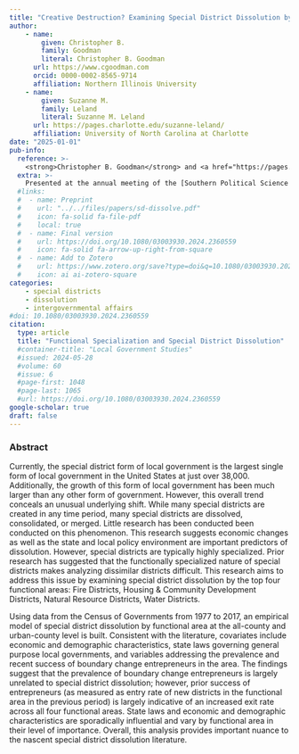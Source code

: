 ```yaml
---
title: "Creative Destruction? Examining Special District Dissolution by Service Area"
author: 
    - name: 
        given: Christopher B.
        family: Goodman
        literal: Christopher B. Goodman
      url: https://www.cgoodman.com
      orcid: 0000-0002-8565-9714
      affiliation: Northern Illinois University
    - name: 
        given: Suzanne M.
        family: Leland
        literal: Suzanne M. Leland
      url: https://pages.charlotte.edu/suzanne-leland/
      affiliation: University of North Carolina at Charlotte
date: "2025-01-01"
pub-info:
  reference: >-
    <strong>Christopher B. Goodman</strong> and <a href="https://pages.charlotte.edu/suzanne-leland/">Suzanne M. Leland</a>. "Creative Destruction? Examining Special District Dissolution by Service Area."
  extra: >-
    Presented at the annual meeting of the [Southern Political Science Association](https://slides.cgoodman.com/presentation/2025-spsa), San Juan, Puerto Rico, January 2025.
  #links:
  #  - name: Preprint
  #    url: "../../files/papers/sd-dissolve.pdf"
  #    icon: fa-solid fa-file-pdf
  #    local: true
  #  - name: Final version
  #    url: https://doi.org/10.1080/03003930.2024.2360559
  #    icon: fa-solid fa-arrow-up-right-from-square
  #  - name: Add to Zotero
  #    url: https://www.zotero.org/save?type=doi&q=10.1080/03003930.2024.2360559
  #    icon: ai ai-zotero-square
categories:
    - special districts
    - dissolution
    - intergovernmental affairs
#doi: 10.1080/03003930.2024.2360559
citation:
  type: article
  title: "Functional Specialization and Special District Dissolution"
  #container-title: "Local Government Studies"
  #issued: 2024-05-28
  #volume: 60
  #issue: 6
  #page-first: 1048
  #page-last: 1065
  #url: https://doi.org/10.1080/03003930.2024.2360559
google-scholar: true
draft: false
---
```


### Abstract
Currently, the special district form of local government is the largest single form of local government in the United States at just over 38,000. Additionally, the growth of this form of local government has been much larger than any other form of government. However, this overall trend conceals an unusual underlying shift. While many special districts are created in any time period, many special districts are dissolved, consolidated, or merged. Little research has been conducted been conducted on this phenomenon. This research suggests economic changes as well as the state and local policy environment are important predictors of dissolution. However, special districts are typically highly specialized. Prior research has suggested that the functionally specialized nature of special districts makes analyzing dissimilar districts difficult. This research aims to address this issue by examining special district dissolution by the top four functional areas: Fire Districts, Housing & Community Development Districts, Natural Resource Districts, Water Districts.

Using data from the Census of Governments from 1977 to 2017, an empirical model of special district dissolution by functional area at the all-county and urban-county level is built. Consistent with the literature, covariates include economic and demographic characteristics, state laws governing general purpose local governments, and variables addressing the prevalence and recent success of boundary change entrepreneurs in the area. The findings suggest that the prevalence of boundary change entrepreneurs is largely unrelated to special district dissolution; however, prior success of entrepreneurs (as measured as entry rate of new districts in the functional area in the previous period) is largely indicative of an increased exit rate across all four functional areas. State laws and economic and demographic characteristics are sporadically influential and vary by functional area in their level of importance. Overall, this analysis provides important nuance to the nascent special district dissolution literature. 